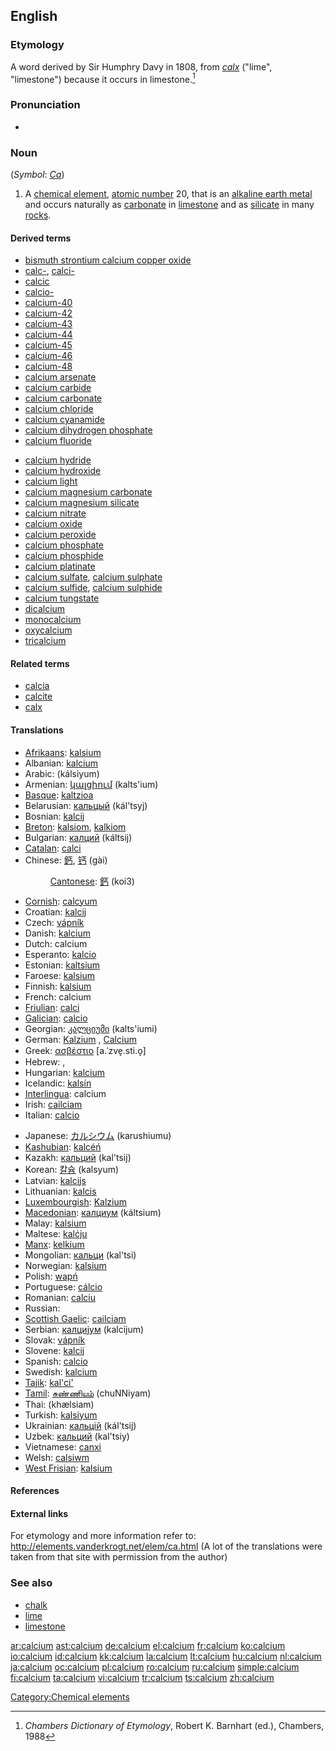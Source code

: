 ==English==
{{elements|Ca|potassium|K|scandium|Sc}}

===Etymology===
A {{NL.}} word derived by Sir Humphry Davy in 1808, from {{etyl|la}} ''[[calx]]'' ("lime", "limestone") because it occurs in limestone.<ref>''Chambers Dictionary of Etymology'', Robert K. Barnhart (ed.), Chambers, 1988</ref>

===Pronunciation===
* {{audio|en-us-calcium.ogg|Audio (US)}}

===Noun===
{{wikipedia}}
{{en-noun|-}} (''Symbol'': ''[[Ca]]'')

# A [[chemical element]], [[atomic number]] 20, that is an [[alkaline earth metal]] and occurs naturally as [[carbonate]] in [[limestone]] and as [[silicate]] in many [[rock]]s.

====Derived terms====
{{top2}}
* [[bismuth strontium calcium copper oxide]]
* [[calc-]], [[calci-]]
* [[calcic]]
* [[calcio-]]
* [[calcium-40]]
* [[calcium-42]]
* [[calcium-43]]
* [[calcium-44]]
* [[calcium-45]]
* [[calcium-46]]
* [[calcium-48]]
* [[calcium arsenate]]
* [[calcium carbide]]
* [[calcium carbonate]]
* [[calcium chloride]]
* [[calcium cyanamide]]
* [[calcium dihydrogen phosphate]]
* [[calcium fluoride]]
{{mid2}}
* [[calcium hydride]]
* [[calcium hydroxide]]
* [[calcium light]]
* [[calcium magnesium carbonate]]
* [[calcium magnesium silicate]]
* [[calcium nitrate]]
* [[calcium oxide]]
* [[calcium peroxide]]
* [[calcium phosphate]]
* [[calcium phosphide]]
* [[calcium platinate]]
* [[calcium sulfate]], [[calcium sulphate]]
* [[calcium sulfide]], [[calcium sulphide]]
* [[calcium tungstate]]
* [[dicalcium]]
* [[monocalcium]]
* [[oxycalcium]]
* [[tricalcium]]
{{bottom}}

====Related terms====
* [[calcia]]
* [[calcite]]
* [[calx]]

====Translations====
{{trans-top|chemical element of atomic number 20}}
* [[Afrikaans]]: [[kalsium]]
* Albanian: [[kalcium]]
* Arabic: {{Arab|[[كلسيوم]]}} (kálsiyum) {{m}}
* Armenian: [[կալցիում]] (kalts'ium)
* [[Basque]]: [[kaltzioa]]
* Belarusian: [[кальцый]] (kál'tsyj) {{m}}
* Bosnian: [[kalcij]]
* [[Breton]]: [[kalsiom]], [[kalkiom]] {{m}}
* Bulgarian: [[калций]] (káltsij) {{m}}
* [[Catalan]]: [[calci]]
* Chinese: [[鈣]], [[钙]] (gài)
*: [[Cantonese]]: [[鈣]] (koi3)
* [[Cornish]]: [[calcyum]]
* Croatian: [[kalcij]]
* Czech: [[vápník]]
* Danish: [[kalcium]]
* Dutch: calcium {{n}}
* Esperanto: [[kalcio]]
* Estonian: [[kaltsium]]
* Faroese: [[kalsium]]
* Finnish: [[kalsium]]
* French: calcium {{m}}
* [[Friulian]]: [[calci]]
* [[Galician]]: [[calcio]]
* Georgian: [[კალციუმი]] (kalts'iumi)
* German: [[Kalzium]] {{n}}, [[Calcium]] {{n}}
* Greek: [[ασβέστιο]] [a.ˈzve̞.sti.o̞] {{n}}
* Hebrew: {{he-translation|סידן|sidán}}, {{he-translation|קלציום|qáltzium}}
* Hungarian: [[kalcium]]
* Icelandic: [[kalsín]]
* [[Interlingua]]: calcium
* Irish: [[cailciam]]
* Italian: [[calcio]] {{m}}
{{trans-mid}}
* Japanese: [[カルシウム]] (karushiumu)
* [[Kashubian]]: [[kalcéń]]
* Kazakh: [[кальций]] (kal'tsij)
* Korean: [[칼슘]] (kalsyum)
* Latvian: [[kalcijs]]
* Lithuanian: [[kalcis]]
* [[Luxembourgish]]: [[Kalzium]]
* [[Macedonian]]: [[калциум]] (káltsium) {{m}}
* Malay: [[kalsium]]
* Maltese: [[kalċju]]
* [[Manx]]: [[kelkium]]
* Mongolian: [[кальци]] (kal'tsi)
* Norwegian: [[kalsium]]
* Polish: [[wapń]] {{m}}
* Portuguese: [[cálcio]] {{m}}
* Romanian: [[calciu]] {{n}}
* Russian: {{t|ru|кальций|tr=kál’tsij|m}}
* [[Scottish Gaelic]]: [[cailciam]]
* Serbian: [[калциjум]] (kalcijum) {{m}}
* Slovak: [[vápník]]
* Slovene: [[kalcij]]
* Spanish: [[calcio]] {{m}}
* Swedish: [[kalcium]] {{n}}
* [[Tajik]]: [[kal'ci']]
* [[Tamil]]: [[சுண்ணியம்]] (chuNNiyam)
* Thai: {{Thai|[[แคลเซียม]]}} (khælsiam)
* Turkish: [[kalsiyum]]
* Ukrainian: [[кальцiй]] (kál'tsij) {{m}}
* Uzbek: [[кальций]] (kal'tsiy)
* Vietnamese: [[canxi]]
* Welsh: [[calsiwm]]
* [[West Frisian]]: [[kalsium]]
{{trans-bottom}}

====References====
<references/>

====External links====
{{Wikisource1911Enc|Calcium}}

For etymology and more information refer to:
http://elements.vanderkrogt.net/elem/ca.html
(A lot of the translations were taken from that site with permission from the author)

===See also===
* [[chalk]]
* [[lime]]
* [[limestone]]

[[Category:Chemical elements]]

[[ar:calcium]]
[[ast:calcium]]
[[de:calcium]]
[[el:calcium]]
[[fr:calcium]]
[[ko:calcium]]
[[io:calcium]]
[[id:calcium]]
[[kk:calcium]]
[[la:calcium]]
[[lt:calcium]]
[[hu:calcium]]
[[nl:calcium]]
[[ja:calcium]]
[[oc:calcium]]
[[pl:calcium]]
[[ro:calcium]]
[[ru:calcium]]
[[simple:calcium]]
[[fi:calcium]]
[[ta:calcium]]
[[vi:calcium]]
[[tr:calcium]]
[[ts:calcium]]
[[zh:calcium]]